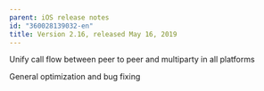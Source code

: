 ```yaml
---
parent: iOS release notes
id: "360028139032-en"
title: Version 2.16, released May 16, 2019
---
```

Unify call flow between peer to peer and multiparty in all platforms

General optimization and bug fixing


